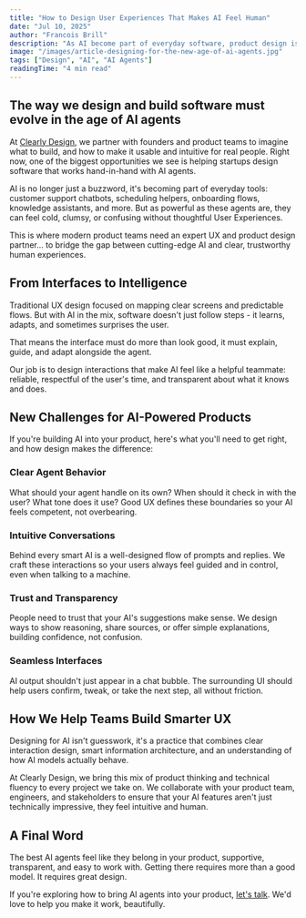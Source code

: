```yaml
---
title: "How to Design User Experiences That Makes AI Feel Human"
date: "Jul 10, 2025"
author: "Francois Brill"
description: "As AI become part of everyday software, product design is evolving from making interfaces to orchestrating intelligent, human-like interactions. This post explores where design fits in the age of AI, the new skills product teams need, and how founders can create agent experiences that feel trustworthy and natural."
image: "/images/article-designing-for-the-new-age-of-ai-agents.jpg"
tags: ["Design", "AI", "AI Agents"]
readingTime: "4 min read"
---
```


## The way we design and build software must evolve in the age of AI agents

At [Clearly Design](/), we partner with founders and product teams to imagine what to build, and how to make it usable and intuitive for real people. Right now, one of the biggest opportunities we see is helping startups design software that works hand-in-hand with AI agents.

AI is no longer just a buzzword, it's becoming part of everyday tools: customer support chatbots, scheduling helpers, onboarding flows, knowledge assistants, and more. But as powerful as these agents are, they can feel cold, clumsy, or confusing without thoughtful User Experiences.

This is where modern product teams need an expert UX and product design partner... to bridge the gap between cutting-edge AI and clear, trustworthy human experiences.

## From Interfaces to Intelligence

Traditional UX design focused on mapping clear screens and predictable flows. But with AI in the mix, software doesn't just follow steps - it learns, adapts, and sometimes surprises the user.

That means the interface must do more than look good, it must explain, guide, and adapt alongside the agent.

Our job is to design interactions that make AI feel like a helpful teammate: reliable, respectful of the user's time, and transparent about what it knows and does.

## New Challenges for AI-Powered Products

If you're building AI into your product, here's what you'll need to get right, and how design makes the difference:

<h3 className="flex items-center gap-4"><div className="h-dot-01"><FingerPrintIcon className="w-9 h-9" /></div> Clear Agent Behavior</h3>

What should your agent handle on its own? When should it check in with the user? What tone does it use? Good UX defines these boundaries so your AI feels competent, not overbearing.

<h3 className="flex items-center gap-4"><div className="h-dot-02"><ChatBubbleLeftEllipsisIcon className="w-9 h-9" /></div> Intuitive Conversations</h3>

Behind every smart AI is a well-designed flow of prompts and replies. We craft these interactions so your users always feel guided and in control, even when talking to a machine.

<h3 className="flex items-center gap-4"><div className="h-dot-03"><CheckBadgeIcon className="w-9 h-9" /></div> Trust and Transparency</h3>

People need to trust that your AI's suggestions make sense. We design ways to show reasoning, share sources, or offer simple explanations, building confidence, not confusion.

<h3 className="flex items-center gap-4"><div className="h-dot-04"><ComputerDesktopIcon className="w-9 h-9" /></div> Seamless Interfaces</h3>

AI output shouldn't just appear in a chat bubble. The surrounding UI should help users confirm, tweak, or take the next step, all without friction.

## How We Help Teams Build Smarter UX

Designing for AI isn't guesswork, it's a practice that combines clear interaction design, smart information architecture, and an understanding of how AI models actually behave.

At Clearly Design, we bring this mix of product thinking and technical fluency to every project we take on. We collaborate with your product team, engineers, and stakeholders to ensure that your AI features aren't just technically impressive, they feel intuitive and human.

## A Final Word

The best AI agents feel like they belong in your product, supportive, transparent, and easy to work with. Getting there requires more than a good model. It requires great design.

If you're exploring how to bring AI agents into your product, [let's talk](https://app.cal.com/clearlydesign/discovery). We'd love to help you make it work, beautifully.